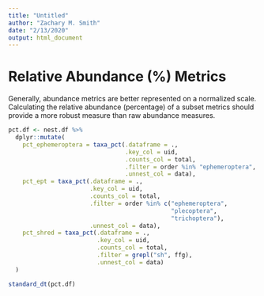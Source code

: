 ```yaml
---
title: "Untitled"
author: "Zachary M. Smith"
date: "2/13/2020"
output: html_document
---
```


# Relative Abundance (%) Metrics

Generally, abundance metrics are better represented on a normalized scale. Calculating the relative abundance (percentage) of a subset metrics should provide a more robust measure than raw abundance measures.
```r
pct.df <- nest.df %>% 
  dplyr::mutate(
    pct_ephemeroptera = taxa_pct(.dataframe = .,
                                 .key_col = uid,
                                 .counts_col = total,
                                 .filter = order %in% "ephemeroptera",
                                 .unnest_col = data),
    pct_ept = taxa_pct(.dataframe = .,
                       .key_col = uid,
                       .counts_col = total,
                       .filter = order %in% c("ephemeroptera",
                                              "plecoptera",
                                              "trichoptera"),
                       .unnest_col = data),
    pct_shred = taxa_pct(.dataframe = .,
                         .key_col = uid,
                         .counts_col = total,
                         .filter = grepl("sh", ffg),
                         .unnest_col = data)
  )
```

```r
standard_dt(pct.df)
```

